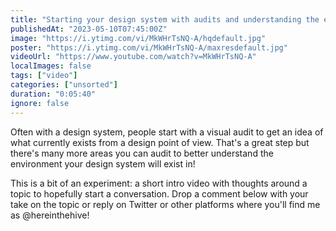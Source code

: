 ```yaml
---
title: "Starting your design system with audits and understanding the ecosystem"
publishedAt: "2023-05-10T07:45:00Z"
image: "https://i.ytimg.com/vi/MkWHrTsNQ-A/hqdefault.jpg"
poster: "https://i.ytimg.com/vi/MkWHrTsNQ-A/maxresdefault.jpg"
videoUrl: "https://www.youtube.com/watch?v=MkWHrTsNQ-A"
localImages: false
tags: ["video"]
categories: ["unsorted"]
duration: "0:05:40"
ignore: false
---
```

Often with a design system, people start with a visual audit to get an idea of what currently exists from a design point of view. That's a great step but there's many more areas you can audit to better understand the environment your design system will exist in!

This is a bit of an experiment: a short intro video with thoughts around a topic to hopefully start a conversation. Drop a comment below with your take on the topic or reply on Twitter or other platforms where you'll find me as @hereinthehive!
